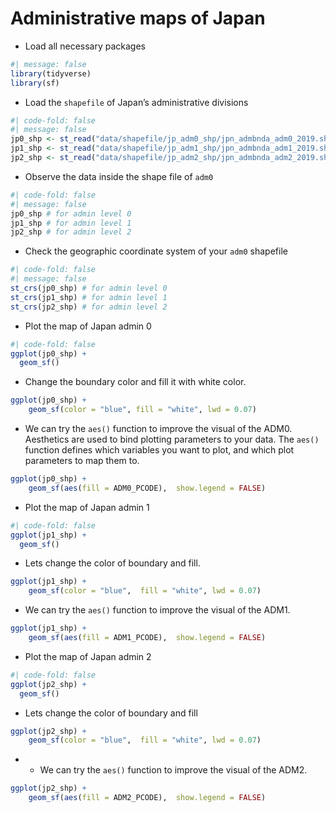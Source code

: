 # Administrative maps of Japan

-   Load all necessary packages

```r
#| message: false
library(tidyverse)
library(sf)
```

-   Load the `shapefile` of Japan's administrative divisions

```r
#| code-fold: false
#| message: false
jp0_shp <- st_read("data/shapefile/jp_adm0_shp/jpn_admbnda_adm0_2019.shp")
jp1_shp <- st_read("data/shapefile/jp_adm1_shp/jpn_admbnda_adm1_2019.shp") 
jp2_shp <- st_read("data/shapefile/jp_adm2_shp/jpn_admbnda_adm2_2019.shp") 
```

-   Observe the data inside the shape file of `adm0`

```r
#| code-fold: false
#| message: false
jp0_shp # for admin level 0
jp1_shp # for admin level 1
jp2_shp # for admin level 2
```

-   Check the geographic coordinate system of your `adm0` shapefile

```r
#| code-fold: false
#| message: false
st_crs(jp0_shp) # for admin level 0
st_crs(jp1_shp) # for admin level 1
st_crs(jp2_shp) # for admin level 2
```

-   Plot the map of Japan admin 0

```r
#| code-fold: false
ggplot(jp0_shp) +
  geom_sf()
```

-   Change the boundary color and fill it with white color.

```r
ggplot(jp0_shp) +
    geom_sf(color = "blue", fill = "white", lwd = 0.07)
```

-   We can try the `aes()` function to improve the visual of the ADM0. Aesthetics are used to bind plotting parameters to your data. The `aes()` function defines which variables you want to plot, and which plot parameters to map them to.

```r
ggplot(jp0_shp) +
    geom_sf(aes(fill = ADM0_PCODE),  show.legend = FALSE)
```

-   Plot the map of Japan admin 1

```r
#| code-fold: false
ggplot(jp1_shp) +
  geom_sf()
```

-   Lets change the color of boundary and fill.

```r
ggplot(jp1_shp) +
    geom_sf(color = "blue",  fill = "white", lwd = 0.07)
```

-   We can try the `aes()` function to improve the visual of the ADM1.

```r
ggplot(jp1_shp) +
    geom_sf(aes(fill = ADM1_PCODE),  show.legend = FALSE)
```

-   Plot the map of Japan admin 2

```r
#| code-fold: false
ggplot(jp2_shp) +
  geom_sf()
```

-   Lets change the color of boundary and fill

```r
ggplot(jp2_shp) +
    geom_sf(color = "blue",  fill = "white", lwd = 0.07)
```

-   

    -   We can try the `aes()` function to improve the visual of the ADM2.

```r
ggplot(jp2_shp) +
    geom_sf(aes(fill = ADM2_PCODE),  show.legend = FALSE)
```
